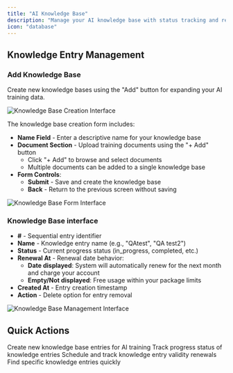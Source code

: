 ```yaml
---
title: "AI Knowledge Base"
description: "Manage your AI knowledge base with status tracking and renewal management for optimal AI performance"
icon: "database"
---
```




## Knowledge Entry Management

### Add Knowledge Base

Create new knowledge bases using the "Add" button for expanding your AI training data.

![Knowledge Base Creation Interface](/images/ai/knowledge-add-6.png)

The knowledge base creation form includes:

- **Name Field** - Enter a descriptive name for your knowledge base
- **Document Section** - Upload training documents using the "+ Add" button
  - Click "+ Add" to browse and select documents
  - Multiple documents can be added to a single knowledge base
- **Form Controls**:
  - **Submit** - Save and create the knowledge base
  - **Back** - Return to the previous screen without saving

![Knowledge Base Form Interface](/images/ai/knowledge-base-add.png)

### Knowledge Base interface

- **#** - Sequential entry identifier
- **Name** - Knowledge entry name (e.g., "QAtest", "QA test2")
- **Status** - Current progress status (in_progress, completed, etc.)
- **Renewal At** - Renewal date behavior:
  - **Date displayed**: System will automatically renew for the next month and charge your account
  - **Empty/Not displayed**: Free usage within your package limits
- **Created At** - Entry creation timestamp
- **Action** - Delete option for entry removal

![Knowledge Base Management Interface](/images/ai/knowledge-add-2.png)


## Quick Actions

<CardGroup cols={2}>
  <Card title="Add Knowledge" icon="plus">
    Create new knowledge base entries for AI training
  </Card>
  <Card title="Monitor Status" icon="chart-line">
    Track progress status of knowledge entries
  </Card>
  <Card title="Manage Renewals" icon="calendar">
    Schedule and track knowledge entry validity renewals
  </Card>
  <Card title="Search Entries" icon="magnifying-glass">
    Find specific knowledge entries quickly
  </Card>
</CardGroup>